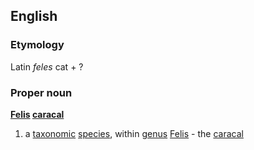 ==English==
===Etymology===
Latin ''feles'' cat + ?
===Proper noun===
{{wikipedia}}
'''[[Felis]] [[caracal]]'''
#a [[taxonomic]] [[species]], within [[genus]] [[Felis]] - the [[caracal]]
{{wikispecies}}